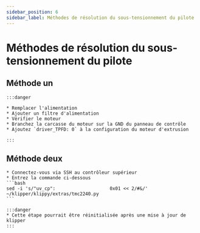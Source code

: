 ```yaml
---
sidebar_position: 6
sidebar_label: Méthodes de résolution du sous-tensionnement du pilote
---
```


# Méthodes de résolution du sous-tensionnement du pilote

## Méthode un

    :::danger

    * Remplacer l'alimentation
    * Ajouter un filtre d'alimentation
    * Vérifier le moteur
    * Branchez la carcasse du moteur sur la GND du panneau de contrôle
    * Ajoutez `driver_TPFD: 0` à la configuration du moteur d'extrusion

    :::

## Méthode deux
    * Connectez-vous via SSH au contrôleur supérieur
    * Entrez la commande ci-dessous
    ```bash
    sed -i 's/"uv_cp":                    0x01 << 2/#&/' ~/klipper/klippy/extras/tmc2240.py
    ```

    :::danger
    * Cette étape pourrait être réinitialisée après une mise à jour de klipper
    :::
